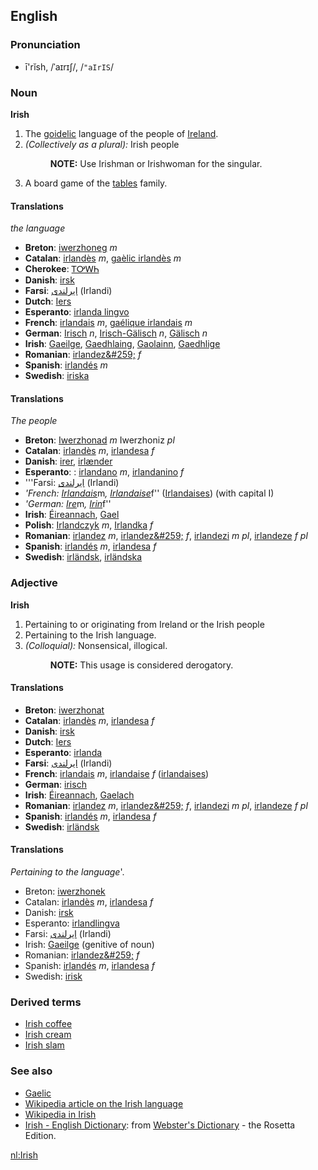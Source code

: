 ==English==

===Pronunciation===
*ī'rĭsh, /ˈaɪrɪʃ/, /<tt>"aIrIS</tt>/

===Noun===
'''Irish'''
#The [[goidelic]] language of the people of [[Ireland]].
#''(Collectively as a plural):'' Irish people
#:'''NOTE:''' Use Irishman or Irishwoman for the singular.
#A board game of the [[tables]] family.

====Translations====
''the language''
*'''Breton''': [[iwerzhoneg]] ''m''
*'''Catalan''': [[irlandès]] ''m'', [[gaèlic irlandès]] ''m''
*'''Cherokee''': [[ᎢᎤᎳᏂ]]
*'''Danish''': [[irsk]]
*'''Farsi''': [[ایرلندی]] (Irlandi)
*'''Dutch''': [[Iers]] {{n}}
*'''Esperanto''': [[irlanda lingvo]]
*'''French''': [[irlandais]] ''m'', [[gaélique irlandais]] ''m''
*'''German''': [[Irisch]] ''n'', [[Irisch-Gälisch]] ''n'', [[Gälisch]] ''n''
*'''Irish''': [[Gaeilge]], [[Gaedhlaing]], [[Gaolainn]], [[Gaedhlige]]
*'''Romanian''': [[irlandez&#259;]] ''f''
*'''Spanish''': [[irlandés]] ''m''
*'''Swedish''': [[iriska]]

====Translations====
''The people''
*'''Breton''': [[Iwerzhonad]] ''m'' Iwerzhoniz ''pl''
*'''Catalan''': [[irlandès]] ''m'', [[irlandesa]] ''f''
*'''Danish''': [[irer]], [[irlænder]]
*'''Esperanto''': {{eo}}: [[irlandano]] ''m'', [[irlandanino]] ''f''
*'''Farsi: [[ایرلندی]] (Irlandi)
*'''French: [[Irlandais]] ''m'', [[Irlandaise]] ''f'' ([[Irlandaises]]) (with capital I)
*'''German: [[Ire]] ''m'', [[Irin]] ''f''
*'''Irish''': [[Éireannach]], [[Gael]]
*'''Polish''': [[Irlandczyk]] ''m'', [[Irlandka]] ''f''
*'''Romanian''': [[irlandez]] ''m'', [[irlandez&#259;]] ''f'', [[irlandezi]] ''m pl'', [[irlandeze]] ''f pl''
*'''Spanish''': [[irlandés]] ''m'', [[irlandesa]] ''f''
*'''Swedish''': [[irländsk]], [[irländska]]

===Adjective===
'''Irish'''
#Pertaining to or originating from Ireland or the Irish people
#Pertaining to the Irish language.
#''(Colloquial):'' Nonsensical, illogical.
#:'''NOTE:''' This usage is considered derogatory.

====Translations====
*'''Breton''': [[iwerzhonat]]
*'''Catalan''': [[irlandès]] ''m'', [[irlandesa]] ''f''
*'''Danish''': [[irsk]]
*'''Dutch''': [[Iers]]
*'''Esperanto''': [[irlanda]]
*'''Farsi''': [[ایرلندی]] (Irlandi)
*'''French''': [[irlandais]] ''m'', [[irlandaise]] ''f'' ([[irlandaises]])
*'''German''': [[irisch]]
*'''Irish''': [[Éireannach]], [[Gaelach]]
*'''Romanian''': [[irlandez]] ''m'', [[irlandez&#259;]] ''f'', [[irlandezi]] ''m pl'', [[irlandeze]] ''f pl''
*'''Spanish''': [[irlandés]] ''m'', [[irlandesa]] ''f''
*'''Swedish''': [[irländsk]]

====Translations====
''Pertaining to the language'''.
*Breton: [[iwerzhonek]]
*Catalan: [[irlandès]] ''m'', [[irlandesa]] ''f''
*Danish: [[irsk]]
*Esperanto: [[irland]][[lingva]]
*Farsi: [[ایرلندی]] (Irlandi)
*Irish: [[Gaeilge]] (genitive of noun)
*Romanian: [[irlandez&#259;]] ''f''
*Spanish: [[irlandés]] ''m'', [[irlandesa]] ''f''
*Swedish: [[irisk]]

===Derived terms===
*[[Irish coffee]]
*[[Irish cream]]
*[[Irish slam]]

===See also===
*[[Gaelic]]
*[[w:Irish language|Wikipedia article on the Irish language]]
*[http://ga.wikipedia.com Wikipedia in Irish]
*[http://www.websters-online-dictionary.org/definition/Irish-english/ Irish - English Dictionary]: from [http://www.websters-online-dictionary.org/ Webster's Dictionary] - the Rosetta Edition.

[[nl:Irish]]